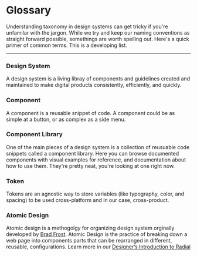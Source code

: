 
<Meta title="Foundations/Glossary" />


# Glossary 

Understanding taxonomy in design systems can get tricky if you're unfamilar with the jargon. While we try and keep our naming conventions as straight forward possible, somethings are worth spelling out. Here's a quick primer of common terms. This is a developing list.

***

### Design System
A design system is a living libray of components and guidelines created and maintained to make digital products consistently, efficiently, and quickly. 

### Component
A component is a reusable snippet of code. A component could be as simple at a button, or as complex as a side menu.

### Component Library
One of the main pieces of a design system is a collection of reusuable code snippets called a component library. Here you can browse documented components with visual examples for reference, 
and documentation about how to use them. They're pretty neat, you're looking at one right now.

### Token
Tokens are an agnostic way to store variables (like typography, color, and spacing) to be used cross-platform and in our case, cross-product.

### Atomic Design
Atomic design is a methogolgy for organizing design system orginally developed by [Brad Frost](http://atomicdesign.bradfrost.com/table-of-contents). Atomic Design is the practice of breaking down a web page into components parts that can be rearranged in different, reusable, configurations. Learn more in our [Designer’s Introduction to Radial
](https://nypr-design-system.nypr.digital/latest/index.html?path=/docs/for-designers-intro--page) 


